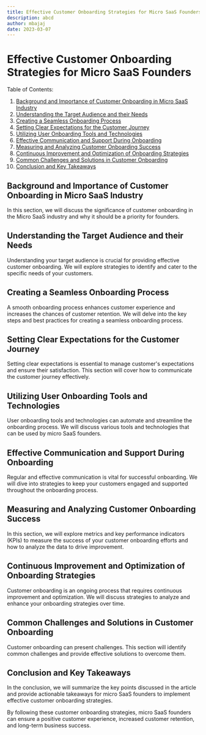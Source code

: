 ```yaml
---
title: Effective Customer Onboarding Strategies for Micro SaaS Founders
description: abcd
author: mbajaj
date: 2023-03-07
---
```


# Effective Customer Onboarding Strategies for Micro SaaS Founders

Table of Contents:

1. [Background and Importance of Customer Onboarding in Micro SaaS Industry](#background-and-importance-of-customer-onboarding-in-micro-saas-industry)
2. [Understanding the Target Audience and their Needs](#understanding-the-target-audience-and-their-needs)
3. [Creating a Seamless Onboarding Process](#creating-a-seamless-onboarding-process)
4. [Setting Clear Expectations for the Customer Journey](#setting-clear-expectations-for-the-customer-journey)
5. [Utilizing User Onboarding Tools and Technologies](#utilizing-user-onboarding-tools-and-technologies)
6. [Effective Communication and Support During Onboarding](#effective-communication-and-support-during-onboarding)
7. [Measuring and Analyzing Customer Onboarding Success](#measuring-and-analyzing-customer-onboarding-success)
8. [Continuous Improvement and Optimization of Onboarding Strategies](#continuous-improvement-and-optimization-of-onboarding-strategies)
9. [Common Challenges and Solutions in Customer Onboarding](#common-challenges-and-solutions-in-customer-onboarding)
10. [Conclusion and Key Takeaways](#conclusion-and-key-takeaways)

## Background and Importance of Customer Onboarding in Micro SaaS Industry

In this section, we will discuss the significance of customer onboarding in the Micro SaaS industry and why it should be a priority for founders.

## Understanding the Target Audience and their Needs

Understanding your target audience is crucial for providing effective customer onboarding. We will explore strategies to identify and cater to the specific needs of your customers.

## Creating a Seamless Onboarding Process

A smooth onboarding process enhances customer experience and increases the chances of customer retention. We will delve into the key steps and best practices for creating a seamless onboarding process.

## Setting Clear Expectations for the Customer Journey

Setting clear expectations is essential to manage customer's expectations and ensure their satisfaction. This section will cover how to communicate the customer journey effectively.

## Utilizing User Onboarding Tools and Technologies

User onboarding tools and technologies can automate and streamline the onboarding process. We will discuss various tools and technologies that can be used by micro SaaS founders.

## Effective Communication and Support During Onboarding

Regular and effective communication is vital for successful onboarding. We will dive into strategies to keep your customers engaged and supported throughout the onboarding process.

## Measuring and Analyzing Customer Onboarding Success

In this section, we will explore metrics and key performance indicators (KPIs) to measure the success of your customer onboarding efforts and how to analyze the data to drive improvement.

## Continuous Improvement and Optimization of Onboarding Strategies

Customer onboarding is an ongoing process that requires continuous improvement and optimization. We will discuss strategies to analyze and enhance your onboarding strategies over time.

## Common Challenges and Solutions in Customer Onboarding

Customer onboarding can present challenges. This section will identify common challenges and provide effective solutions to overcome them.

## Conclusion and Key Takeaways

In the conclusion, we will summarize the key points discussed in the article and provide actionable takeaways for micro SaaS founders to implement effective customer onboarding strategies.

By following these customer onboarding strategies, micro SaaS founders can ensure a positive customer experience, increased customer retention, and long-term business success.
